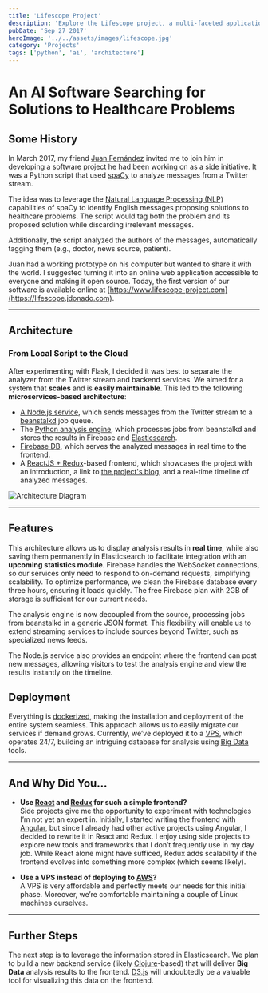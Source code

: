```yaml
---
title: 'Lifescope Project'
description: 'Explore the Lifescope project, a multi-faceted application utilizing AI, NLP, and modern web technologies'
pubDate: 'Sep 27 2017'
heroImage: '../../assets/images/lifescope.jpg'
category: 'Projects'
tags: ['python', 'ai', 'architecture']
---
```



# An AI Software Searching for Solutions to Healthcare Problems

## Some History

In March 2017, my friend [Juan Fernández](https://www.linkedin.com/in/juanff/) invited me to join him in developing a software project he had been working on as a side initiative. It was a Python script that used [spaCy](https://spacy.io/) to analyze messages from a Twitter stream.

The idea was to leverage the [Natural Language Processing (NLP)](https://en.wikipedia.org/wiki/Natural_language_processing) capabilities of spaCy to identify English messages proposing solutions to healthcare problems. The script would tag both the problem and its proposed solution while discarding irrelevant messages.

Additionally, the script analyzed the authors of the messages, automatically tagging them (e.g., doctor, news source, patient).

Juan had a working prototype on his computer but wanted to share it with the world. I suggested turning it into an online web application accessible to everyone and making it open source. Today, the first version of our software is available online at [https://www.lifescope-project.com](https://lifescope.jdonado.com).

---

## Architecture

### From Local Script to the Cloud

After experimenting with Flask, I decided it was best to separate the analyzer from the Twitter stream and backend services. We aimed for a system that **scales** and is **easily maintainable**. This led to the following **microservices-based architecture**:

- [A Node.js service](https://github.com/mrdonado/health-nlp-node), which sends messages from the Twitter stream to a [beanstalkd](http://kr.github.io/beanstalkd/) job queue.
- The [Python analysis engine](https://github.com/mrdonado/health-nlp-analysis), which processes jobs from beanstalkd and stores the results in Firebase and [Elasticsearch](https://www.elastic.co/products/elasticsearch).
- [Firebase DB](https://firebase.google.com), which serves the analyzed messages in real time to the frontend.
- A [ReactJS + Redux](https://github.com/mrdonado/health-nlp-react)-based frontend, which showcases the project with an introduction, a link to [the project's blog](http://lifescope-insights.jdonado.com/), and a real-time timeline of analyzed messages.

<Image src={architectureDiagram} alt='Architecture Diagram' />

---

## Features

This architecture allows us to display analysis results in **real time**, while also saving them permanently in Elasticsearch to facilitate integration with an **upcoming statistics module**. Firebase handles the WebSocket connections, so our services only need to respond to on-demand requests, simplifying scalability. To optimize performance, we clean the Firebase database every three hours, ensuring it loads quickly. The free Firebase plan with 2GB of storage is sufficient for our current needs.

The analysis engine is now decoupled from the source, processing jobs from beanstalkd in a generic JSON format. This flexibility will enable us to extend streaming services to include sources beyond Twitter, such as specialized news feeds.

The Node.js service also provides an endpoint where the frontend can post new messages, allowing visitors to test the analysis engine and view the results instantly on the timeline.

## Deployment

Everything is [dockerized](https://www.docker.com/), making the installation and deployment of the entire system seamless. This approach allows us to easily migrate our services if demand grows. Currently, we’ve deployed it to a [VPS](https://en.wikipedia.org/wiki/Virtual_private_server), which operates 24/7, building an intriguing database for analysis using [Big Data](https://en.wikipedia.org/wiki/Big_data) tools.

---

## And Why Did You...

- **Use [React](https://facebook.github.io/react/) and [Redux](http://redux.js.org/) for such a simple frontend?**  
  Side projects give me the opportunity to experiment with technologies I’m not yet an expert in. Initially, I started writing the frontend with [Angular](https://github.com/mrdonado/health-nlp-frontend), but since I already had other active projects using Angular, I decided to rewrite it in React and Redux. I enjoy using side projects to explore new tools and frameworks that I don’t frequently use in my day job. While React alone might have sufficed, Redux adds scalability if the frontend evolves into something more complex (which seems likely).

- **Use a VPS instead of deploying to [AWS](https://aws.amazon.com)?**  
  A VPS is very affordable and perfectly meets our needs for this initial phase. Moreover, we’re comfortable maintaining a couple of Linux machines ourselves.

---

## Further Steps

The next step is to leverage the information stored in Elasticsearch. We plan to build a new backend service (likely [Clojure](https://clojure.org/)-based) that will deliver **Big Data** analysis results to the frontend. [D3.js](https://d3js.org/) will undoubtedly be a valuable tool for visualizing this data on the frontend.

